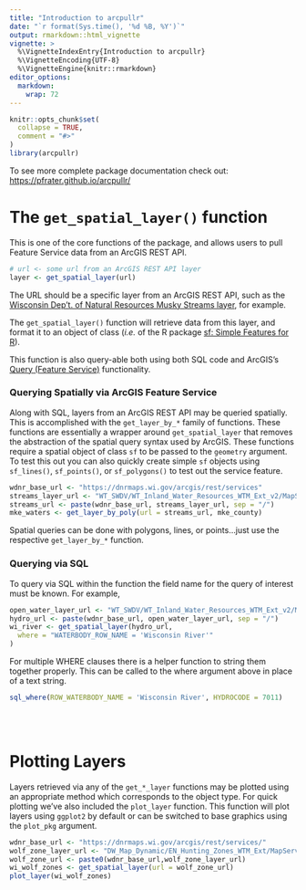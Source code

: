 ```yaml
---
title: "Introduction to arcpullr"
date: "`r format(Sys.time(), '%d %B, %Y')`"
output: rmarkdown::html_vignette
vignette: >
  %\VignetteIndexEntry{Introduction to arcpullr}
  %\VignetteEncoding{UTF-8}
  %\VignetteEngine{knitr::rmarkdown}
editor_options: 
  markdown: 
    wrap: 72
---
```


```r
knitr::opts_chunk$set(
  collapse = TRUE,
  comment = "#>"
)
library(arcpullr)
```
To see more complete package documentation check out:
<a href="https://pfrater.github.io/arcpullr/">
https://pfrater.github.io/arcpullr/</a>

# The `get_spatial_layer()` function

This is one of the core functions of the package, and allows users to pull Feature Service data from an ArcGIS REST API.

```r
# url <- some url from an ArcGIS REST API layer
layer <- get_spatial_layer(url)
```

The URL should be a specific layer from an ArcGIS REST API, such as the
[Wisconsin Dep't. of Natural Resources Musky Streams
layer](https://dnrmaps.wi.gov/arcgis/rest/services/WT_SWDV/WT_Designated_Waters_WTM_Ext/MapServer/19),
for example.

The `get_spatial_layer()` function will retrieve data from this layer,
and format it to an object of class \code{sf} (*i.e.* of the R package [sf:
Simple Features for R](https://r-spatial.github.io/sf/)).

This function is also query-able both using both SQL code and ArcGIS's
[Query (Feature
Service)](https://developers.arcgis.com/rest/services-reference/query-feature-service-.htm)
functionality.

### Querying Spatially via ArcGIS Feature Service

Along with SQL, layers from an ArcGIS REST API may be queried spatially.
This is accomplished with the `get_layer_by_*` family of functions.
These functions are essentially a wrapper around `get_spatial_layer`
that removes the abstraction of the spatial query syntax used by
ArcGIS. These functions require a spatial object of class `sf` to be
passed to the `geometry` argument. To test this out you can also quickly
create simple `sf` objects using `sf_lines()`, `sf_points()`, or
`sf_polygons()` to test out the service feature.

```r
wdnr_base_url <- "https://dnrmaps.wi.gov/arcgis/rest/services"
streams_layer_url <- "WT_SWDV/WT_Inland_Water_Resources_WTM_Ext_v2/MapServer/2"
streams_url <- paste(wdnr_base_url, streams_layer_url, sep = "/")
mke_waters <- get_layer_by_poly(url = streams_url, mke_county)
```

Spatial queries can be done with polygons, lines, or points...just use
the respective `get_layer_by_*` function.

### Querying via SQL

To query via SQL within the function the field name for the query of
interest must be known. For example,

```r
open_water_layer_url <- "WT_SWDV/WT_Inland_Water_Resources_WTM_Ext_v2/MapServer/3"
hydro_url <- paste(wdnr_base_url, open_water_layer_url, sep = "/")
wi_river <- get_spatial_layer(hydro_url, 
  where = "WATERBODY_ROW_NAME = 'Wisconsin River'"
)
```

For multiple WHERE clauses there is a helper function to string them
together properly. This can be called to the where argument above in
place of a text string.

```r
sql_where(ROW_WATERBODY_NAME = 'Wisconsin River', HYDROCODE = 7011)
```

\
\

# Plotting Layers

Layers retrieved via any of the `get_*_layer` functions may be plotted using an 
appropriate method which corresponds to the object type. For quick plotting we've 
also included the `plot_layer` function. This function will plot layers using 
`ggplot2` by default or can be switched to base graphics using the `plot_pkg` 
argument. 

```r
wdnr_base_url <- "https://dnrmaps.wi.gov/arcgis/rest/services/"
wolf_zone_layer_url <- "DW_Map_Dynamic/EN_Hunting_Zones_WTM_Ext/MapServer/0"
wolf_zone_url <- paste0(wdnr_base_url,wolf_zone_layer_url)
wi_wolf_zones <- get_spatial_layer(url = wolf_zone_url)
plot_layer(wi_wolf_zones)
```

